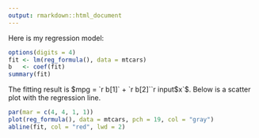 ```yaml
---
output: rmarkdown::html_document
---
```

Here is my regression model:

```r
options(digits = 4)
fit <- lm(reg_formula(), data = mtcars)
b   <- coef(fit)
summary(fit)
```

The fitting result is $mpg = `r b[1]` + `r b[2]``r input$x`$.
Below is a scatter plot with the regression line.

```r
par(mar = c(4, 4, 1, 1))
plot(reg_formula(), data = mtcars, pch = 19, col = "gray")
abline(fit, col = "red", lwd = 2)
```
